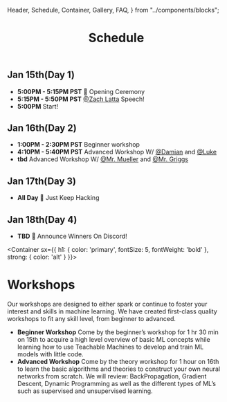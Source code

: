   Header,
  Schedule,
  Container,
  Gallery,
  FAQ,
} from "../components/blocks";

<Header sx={{ bg: 'accent' }}>

# Schedule

</Header>

<Schedule>

## Jan 15th(Day 1)

- **5:00PM - 5:15PM PST** 📢 Opening Ceremony
- **5:15PM - 5:50PM PST** [@Zach Latta](https://twitter.com/zachlatta?s=20) Speech!
- **5:00PM** Start!


## Jan 16th(Day 2)
- **1:00PM - 2:30PM PST** Beginner workshop
- **4:10PM - 5:40PM PST** Advanced Workshop W/ [@Damian](#) and [@Luke](#)
- **tbd** Advanced Workshop W/ [@Mr. Mueller](#) and [@Mr. Griggs](#)

## Jan 17th(Day 3)

- **All Day** 🛑 Just Keep Hacking

## Jan 18th(Day 4)

- **TBD** 🛑 Announce Winners On Discord!

</Schedule>

<Container 
  sx={{
    h1: {
      color: 'primary',
      fontSize: 5,
      fontWeight: 'bold'
    },
    strong: {
      color: 'alt'
    }
  }}>

# Workshops

Our workshops are designed to either spark or continue to foster your interest and skills in machine learning. We have created first-class quality workshops to fit any skill level, from beginner to advanced.

<FAQ>

- **Beginner Workshop**
  Come by the beginner’s workshop for 1 hr 30 min on 15th to acquire a high level overview of basic ML concepts while learning how to use Teachable Machines to develop and train ML models with little code.
- **Advanced Workshop**
  Come by the theory workshop for 1 hour on 16th to learn the basic algorithms and theories to construct your own neural networks from scratch. We will review: BackPropagation, Gradient Descent, Dynamic Programming as well as the different types of ML’s such as supervised and unsupervised learning.

</FAQ>

</Container>
